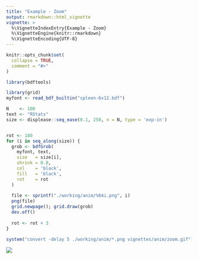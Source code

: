 ```yaml
---
title: "Example - Zoom"
output: rmarkdown::html_vignette
vignette: >
  %\VignetteIndexEntry{Example - Zoom}
  %\VignetteEngine{knitr::rmarkdown}
  %\VignetteEncoding{UTF-8}
---
```


```r
knitr::opts_chunk$set(
  collapse = TRUE,
  comment = "#>"
)
```

```r
library(bdftools)
```


```r
library(grid)
myfont <- read_bdf_builtin("spleen-6x12.bdf")

N    <- 100
text <- "RStats"
size <- displease::seq_ease(0.1, 250, n = N, type = 'exp-in')


rot <- 180
for (i in seq_along(size)) {
  grob <- bdfGrob(
    myfont, text,
    size   = size[i],
    shrink = 0.8,
    col    = 'black',
    fill   = 'black',
    rot    = rot
  )
  
  file <- sprintf("./working/anim/%04i.png", i)
  png(file)
  grid.newpage(); grid.draw(grob)
  dev.off()
  
  rot <- rot + 3
}

system("convert -delay 5 ./working/anim/*.png vignettes/anim/zoom.gif")
```

<img src="anim/zoom.gif" />
